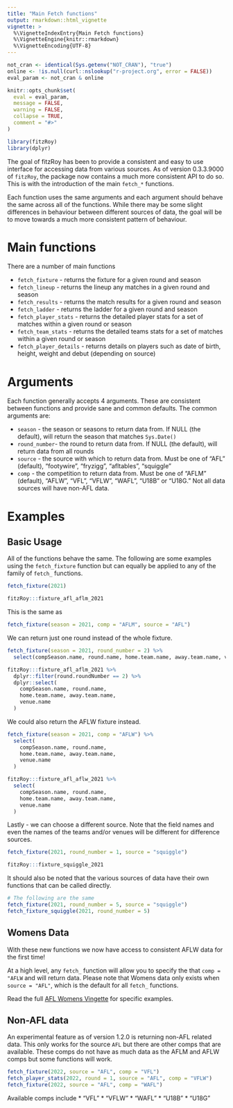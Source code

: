 ```yaml
---
title: "Main Fetch functions"
output: rmarkdown::html_vignette
vignette: >
  %\VignetteIndexEntry{Main Fetch functions}
  %\VignetteEngine{knitr::rmarkdown}
  %\VignetteEncoding{UTF-8}
---
```


```r
not_cran <- identical(Sys.getenv("NOT_CRAN"), "true")
online <- !is.null(curl::nslookup("r-project.org", error = FALSE))
eval_param <- not_cran & online

knitr::opts_chunk$set(
  eval = eval_param,
  message = FALSE,
  warning = FALSE,
  collapse = TRUE,
  comment = "#>"
)

library(fitzRoy)
library(dplyr)
```

The goal of fitzRoy has been to provide a consistent and easy to use interface for accessing data from various sources. As of version 0.3.3.9000 of `fitzRoy`, the package now contains a much more consistent API to do so. This is with the introduction of the main `fetch_*` functions. 

Each function uses the same arguments and each argument should behave the same across all of the functions. While there may be some slight differences in behaviour between different sources of data, the goal will be to move towards a much more consistent pattern of behaviour.

# Main functions
There are a number of main functions

* `fetch_fixture` - returns the fixture for a given round and season
* `fetch_lineup` - returns the lineup any matches in a given round and season
* `fetch_results` - returns the match results for a given round and season
* `fetch_ladder` - returns the ladder for a given round and season
* `fetch_player_stats` - returns the detailed player stats for a set of matches within a given round or season
* `fetch_team_stats` - returns the detailed teams stats for a set of matches within a given round or season
* `fetch_player_details` - returns details on players such as date of birth, height, weight and debut (depending on source)

# Arguments
Each function generally accepts 4 arguments. These are consistent between functions and provide sane and common defaults. The common arguments are:

* `season` - the season or seasons to return data from. If NULL (the default), will return the season that matches `Sys.Date()`
* `round_number`- the round to return data from. If NULL (the default), will return data from all rounds
* `source` - the source with which to return data from. Must be one of "AFL" (default), "footywire", "fryzigg", "afltables", "squiggle"
* `comp` - the competition to return data from. Must be one of "AFLM" (default), "AFLW", "VFL", "VFLW", "WAFL", "U18B" or "U18G." Not all data sources will have non-AFL data.

# Examples

## Basic Usage
All of the functions behave the same. The following are some examples using the `fetch_fixture` function but can equally be applied to any of the family of `fetch_` functions.

```r
fetch_fixture(2021)
```
```r
fitzRoy:::fixture_afl_aflm_2021
```

This is the same as 

```r
fetch_fixture(season = 2021, comp = "AFLM", source = "AFL")
```

We can return just one round instead of the whole fixture.

```r
fetch_fixture(season = 2021, round_number = 2) %>%
  select(compSeason.name, round.name, home.team.name, away.team.name, venue.name)
```
```r
fitzRoy:::fixture_afl_aflm_2021 %>%
  dplyr::filter(round.roundNumber == 2) %>%
  dplyr::select(
    compSeason.name, round.name,
    home.team.name, away.team.name,
    venue.name
  )
```


We could also return the AFLW fixture instead. 

```r
fetch_fixture(season = 2021, comp = "AFLW") %>%
  select(
    compSeason.name, round.name,
    home.team.name, away.team.name,
    venue.name
  )
```
```r
fitzRoy:::fixture_afl_aflw_2021 %>%
  select(
    compSeason.name, round.name,
    home.team.name, away.team.name,
    venue.name
  )
```
Lastly - we can choose a different source. Note that the field names and even the names of the teams and/or venues will be different for difference sources. 

```r
fetch_fixture(2021, round_number = 1, source = "squiggle")
```
```r
fitzRoy:::fixture_squiggle_2021
```

It should also be noted that the various sources of data have their own functions that can be called directly. 

```r
# The following are the same
fetch_fixture(2021, round_number = 5, source = "squiggle")
fetch_fixture_squiggle(2021, round_number = 5)
```


## Womens Data

With these new functions we now have access to consistent AFLW data for the first time! 

At a high level, any `fetch_` function will allow you to specify the that `comp = "AFLW` and will return data. Please note that Womens data only exists when `source = "AFL"`, which is the default for all `fetch_` functions. 

Read the full [AFL Womens Vingette](https://jimmyday12.github.io/fitzRoy/articles/womens-stats.html) for specific examples. 

## Non-AFL data
An experimental feature as of version 1.2.0 is returning non-AFL related data. This only works for the source `AFL` but there are other comps that are available. These comps do not have as much data as the AFLM and AFLW comps but some functions will work. 


```r
fetch_fixture(2022, source = "AFL", comp = "VFL")
fetch_player_stats(2022, round = 1, source = "AFL", comp = "VFLW")
fetch_fixture(2022, source = "AFL", comp = "WAFL")
```

Available comps include
* "VFL"
* "VFLW"
* "WAFL"
* "U18B"
* "U18G"

